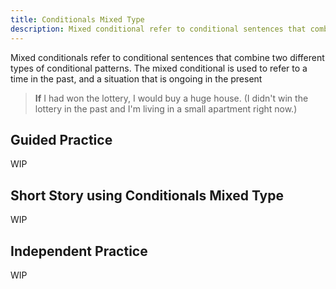```yaml
---
title: Conditionals Mixed Type
description: Mixed conditional refer to conditional sentences that combine two different types of conditional patterns.
---
```


Mixed conditionals refer to conditional sentences that combine two different types of conditional patterns. The mixed conditional is used to refer to a time in the past, and a situation that is ongoing in the present

> **If** I had won the lottery, I would buy a huge house. (I didn't win the lottery in the past and I'm living in a small apartment right now.)


## Guided Practice

WIP

## Short Story using Conditionals Mixed Type

WIP

## Independent Practice

WIP

